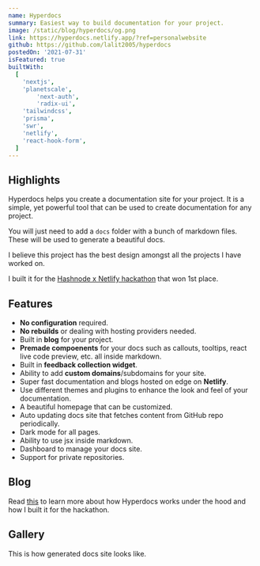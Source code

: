 ```yaml
---
name: Hyperdocs
summary: Easiest way to build documentation for your project.
image: /static/blog/hyperdocs/og.png
link: https://hyperdocs.netlify.app/?ref=personalwebsite
github: https://github.com/lalit2005/hyperdocs
postedOn: '2021-07-31'
isFeatured: true
builtWith:
  [
    'nextjs',
    'planetscale',
		'next-auth',
		'radix-ui',
    'tailwindcss',
    'prisma',
    'swr',
    'netlify',
    'react-hook-form',
  ]
---
```


## Highlights

Hyperdocs helps you create a documentation site for your project. It is a simple, yet powerful tool that can be used to create documentation for any project.

You will just need to add a `docs` folder with a bunch of markdown files. These will be used to generate a beautiful docs.

I believe this project has the best design amongst all the projects I have worked on.

I built it for the [Hashnode x Netlify hackathon](/achievements/#winner---netlify-x-hashnode-hackathon) that won 1st place.

## Features

- **No configuration** required.
- **No rebuilds** or dealing with hosting providers needed.
- Built in **blog** for your project.
- **Premade compoenents** for your docs such as callouts, tooltips, react live code preview, etc. all inside markdown.
- Built in **feedback collection widget**.
- Ability to add **custom domains**/subdomains for your site.
- Super fast documentation and blogs hosted on edge on **Netlify**.
- Use different themes and plugins to enhance the look and feel of your documentation.
- A beautiful homepage that can be customized.
- Auto updating docs site that fetches content from GitHub repo periodically.
- Dark mode for all pages.
- Ability to use jsx inside markdown.
- Dashboard to manage your docs site.
- Support for private repositories.

## Blog

Read [this](/blog/hyperdocs) to learn more about how Hyperdocs works under the hood and how I built it for the hackathon.

## Gallery

This is how generated docs site looks like.

<Image
  s='/static/project/hyperdocs/docs-page.png'
  a='Documentation'
  d='770x450'
/>
